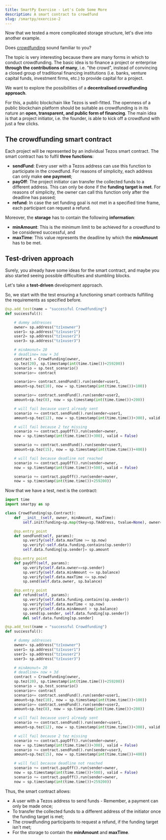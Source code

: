 ```yaml
---
title: SmartPy Exercise - Let's Code Some More
description: A smart contract to crowdfund
slug: /smartpy/exercise-2
---
```


Now that we tested a more complicated storage structure, let's dive into another example.

Does [crowdfunding](https://en.wikipedia.org/wiki/Crowdfunding) sound familiar to you?

The topic is very interesting because there are many forms in which to conduct crowdfunding. The basic idea is to finance a project or enterprise **through the contributions of many**, i.e. "the crowd", instead of convincing a closed group of traditional financing institutions (i.e. banks, venture capital funds, investment firms, etc.) to provide capital for a project.

We want to explore the possibilities of a **decentralised crowdfunding approach**.

For this, a public blockchain like Tezos is well-fitted. The openness of a public blockchain platform should be suitable as crowdfunding is in its nature an **open, transparent, and public form of financing**. The main idea is that a project initiator, i.e. the founder, is able to kick off a crowdfund with just a few clicks.

## The crowdfunding smart contract

Each project will be represented by an individual Tezos smart contract. The smart contract has to fulfil **three functions**:

* **sendFund**: Every user with a Tezos address can use this function to participate in the crowdfund. For reasons of simplicity, each address can only make **one payment**;
* **payOff**: The project initiator can transfer the collected funds to a different address. This can only be done if the **funding target is met**. For reasons of simplicity, the owner can call this function only after the deadline has passed;
* **refund**: In case the set funding goal is not met in a specified time frame, each participant can request a refund.

Moreover, the **storage** has to contain the following **information**:

* **minAmount**: This is the minimum limit to be achieved for a crowdfund to be considered successful, and
* **maxTime**: This value represents the deadline by which the **minAmount** has to be met.

## Test-driven approach

Surely, you already have some ideas for the smart contract, and maybe you also started seeing possible difficulties and stumbling blocks.

Let's take a **test-driven** development approach.

So, we start with the test ensuring a functioning smart contracts fulfilling the requirements as specified before.

```python
@sp.add_test(name = "successful Crowdfunding")
def successful():

    # dummy addresses
    owner= sp.address("tz1xowner")
    user1= sp.address("tz1xuser1")
    user2= sp.address("tz1xuser2")
    user3= sp.address("tz1xuser3")

    # minAmonut= 20
    # deadline= now + 3d
    contract = Crowdfunding(owner, 
    sp.tez(20), sp.timestamp(int(time.time())+259200))
    scenario = sp.test_scenario()
    scenario+= contract

    scenario+= contract.sendFund().run(sender=user1, 
    amount=sp.tez(10), now = sp.timestamp(int(time.time())+100))

    scenario+= contract.sendFund().run(sender=user2, 
    amount=sp.tez(8), now = sp.timestamp(int(time.time())+200))

    # will fail because user1 already sent
    scenario += contract.sendFund().run(sender=user1, 
    amount=sp.tez(12), now = sp.timestamp(int(time.time())+300), valid = False)

    # will fail because 2 tez missing
    scenario += contract.payOff().run(sender=owner, 
    now = sp.timestamp(int(time.time())+300), valid = False)

    scenario += contract.sendFund().run(sender=user3, 
    amount=sp.tez(15), now = sp.timestamp(int(time.time())+400))

    # will fail because deadline not reached
    scenario += contract.payOff().run(sender=owner, 
    now = sp.timestamp(int(time.time())+500), valid = False)

    scenario += contract.payOff().run(sender=owner, 
    now = sp.timestamp(int(time.time())+259200))
```

Now that we have a test, next is the contract:

```python
import time
import smartpy as sp

class Crowdfunding(sp.Contract):
    def __init__(self, owner, minAmount, maxTime):
        self.init(funding=sp.map(tkey=sp.TAddress, tvalue=None), owner=owner, minAmount=minAmount, maxTime=maxTime)

    @sp.entry_point
    def sendFund(self, params):
        sp.verify(self.data.maxTime >= sp.now) 
        sp.verify(~self.data.funding.contains(sp.sender))
        self.data.funding[sp.sender]= sp.amount

    @sp.entry_point
    def payOff(self, params):
        sp.verify(self.data.owner==sp.sender)
        sp.verify(self.data.minAmount <= sp.balance)
        sp.verify(self.data.maxTime <= sp.now)
        sp.send(self.data.owner, sp.balance)

    @sp.entry_point
    def refund(self, params):
        sp.verify(self.data.funding.contains(sp.sender))
        sp.verify(self.data.maxTime < sp.now)
        sp.verify(self.data.minAmount > sp.balance)
        sp.send(sp.sender, self.data.funding[sp.sender])
        del self.data.funding[sp.sender]

@sp.add_test(name = "successful Crowdfunding")
def successful():

    # dummy addresses
    owner= sp.address("tz1xowner")
    user1= sp.address("tz1xuser1")
    user2= sp.address("tz1xuser2")
    user3= sp.address("tz1xuser3")

    # minAmonut= 20
    # deadline= now + 3d
    contract = Crowdfunding(owner, 
    sp.tez(20), sp.timestamp(int(time.time())+259200))
    scenario = sp.test_scenario()
    scenario+= contract
    scenario+= contract.sendFund().run(sender=user1, 
    amount=sp.tez(10), now = sp.timestamp(int(time.time())+100))
    scenario+= contract.sendFund().run(sender=user2, 
    amount=sp.tez(8), now = sp.timestamp(int(time.time())+200))

    # will fail because user1 already sent
    scenario += contract.sendFund().run(sender=user1, 
    amount=sp.tez(12), now = sp.timestamp(int(time.time())+300), valid = False)

    # will fail because 2 tez missing
    scenario += contract.payOff().run(sender=owner, 
    now = sp.timestamp(int(time.time())+300), valid = False)
    scenario += contract.sendFund().run(sender=user3, 
    amount=sp.tez(15), now = sp.timestamp(int(time.time())+400))

    # will fail because deadline not reached
    scenario += contract.payOff().run(sender=owner, 
    now = sp.timestamp(int(time.time())+500), valid = False)
    scenario += contract.payOff().run(sender=owner, 
    now = sp.timestamp(int(time.time())+259200))
```

Thus, the smart contract allows:

* A user with a Tezos address to send funds - Remember, a payment can only be made once;
* To transfer the collected funds to a different address of the initiator once the funding target is met;
* The crowdfunding participants to request a refund, if the funding target isn't met;
* For the storage to contain the **minAmount** and **maxTime**.
